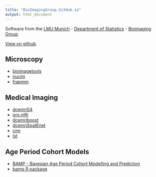 ```yaml
---
title: "BioImagingGroup.GitHub.io"
output: html_document
---
```


Software from the [LMU Munich](https://www.lmu.de) - [Department of Statistics](https://www.statistik.lmu.de) - [Bioimaging Group](http://www.bioimg.statistik.uni-muenchen.de/index.html)

[View on github](https://github.com/bioimaginggroup)

## Microscopy

* [bioimagetools](https://bioimaginggroup.github.io/bioimagetools) 
* [nucim](https://bioimaginggroup.github.io/nucim) 
* [frapmm](https://github.com/feilke/frapmm)

## Medical Imaging

* [dcemriS4](https://github.com/bjw34032/dcemriS4) 
* [oro.nifti](https://github.com/bjw34032/oro.nifti)
* [dcemriboost](https://github.com/feilke/dcemriboost)
* [dcemriSpatEnet](https://github.com/bioimaginggroup/dcemriSpatEnet)
* [cmr](https://github.com/bioimaginggroup/cmr)
* [lst](https://www.applied-statistics.de/lst.html)

## Age Period Cohort Models

* [BAMP - Bayesian Age Period Cohort Modelling and Prediction](http://bamp.volkerschmid.de/) 
* [bamp R package](https://github.com/volkerschmid/bamp)